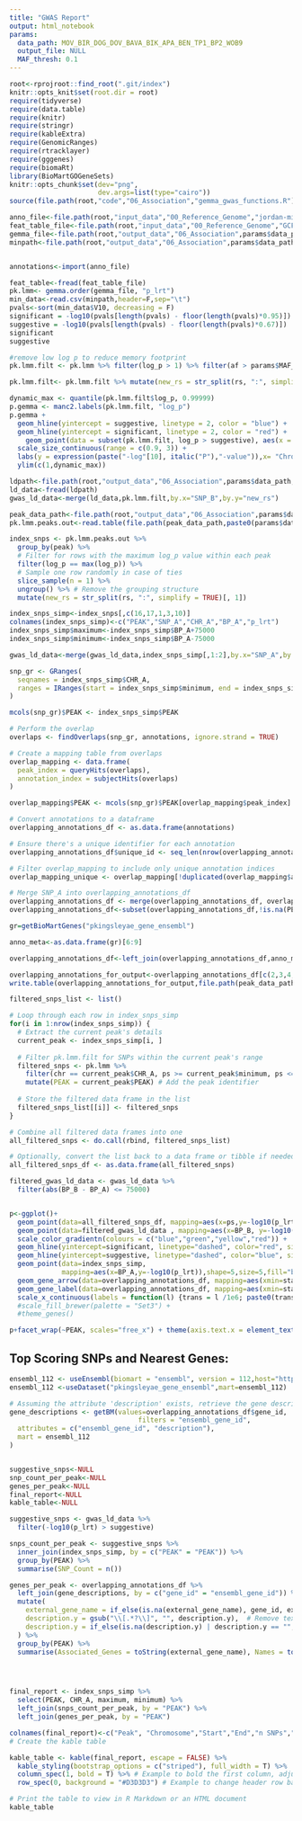 ```yaml
---
title: "GWAS Report"
output: html_notebook
params:
  data_path: MOV_BIR_DOG_DOV_BAVA_BIK_APA_BEN_TP1_BP2_WOB9
  output_file: NULL
  MAF_thresh: 0.1
---
```


```r
root<-rprojroot::find_root(".git/index")
knitr::opts_knit$set(root.dir = root)
require(tidyverse)
require(data.table)
require(knitr)
require(stringr)
require(kableExtra)
require(GenomicRanges)
require(rtracklayer)
require(gggenes)
require(biomaRt)
library(BioMartGOGeneSets)
knitr::opts_chunk$set(dev="png", 
                      dev.args=list(type="cairo"))
source(file.path(root,"code","06_Association","gemma_gwas_functions.R"))

```

```r
anno_file<-file.path(root,"input_data","00_Reference_Genome","jordan-mic4273-mb-hirise-20xx3__06-13-2024__final_assembly.ensembl.liftoff.renamed.genes_only.gff")
feat_table_file<-file.path(root,"input_data","00_Reference_Genome","GCF_002872115.1_PKINGS_0.1_feature_table.txt")
gemma_file<-file.path(root,"output_data","06_Association",params$data_path,paste0(params$data_path,".lmm2.assoc.txt"))
minpath<-file.path(root,"output_data","06_Association",params$data_path,paste0(params$data_path,"_permution"),"min.txt")


annotations<-import(anno_file)

feat_table<-fread(feat_table_file)
pk.lmm<- gemma.order(gemma_file, "p_lrt")
min_data<-read.csv(minpath,header=F,sep="\t")
pvals<-sort(min_data$V10, decreasing = F)
significant = -log10(pvals[length(pvals) - floor(length(pvals)*0.95)])
suggestive = -log10(pvals[length(pvals) - floor(length(pvals)*0.67)])
significant
suggestive
```

```r
#remove low log p to reduce memory footprint
pk.lmm.filt <- pk.lmm %>% filter(log_p > 1) %>% filter(af > params$MAF_thresh) %>% filter((!grepl("ups", chr)) & !is.na(row) & !is.na(log_p)) %>% arrange(numeric_chr)

pk.lmm.filt<- pk.lmm.filt %>% mutate(new_rs = str_split(rs, ":", simplify = TRUE)[, 1])

```

```r
dynamic_max <- quantile(pk.lmm.filt$log_p, 0.99999)
p.gemma <- manc2.labels(pk.lmm.filt, "log_p")
p.gemma +
  geom_hline(yintercept = suggestive, linetype = 2, color = "blue") +
  geom_hline(yintercept = significant, linetype = 2, color = "red") +
    geom_point(data = subset(pk.lmm.filt, log_p > suggestive), aes(x = row, y = log_p,size=log_p), color = "red", shape=20,stroke=0.2,alpha=0.25) +
  scale_size_continuous(range = c(0.9, 3)) +
  labs(y = expression(paste("-log"[10], italic("P"),"-value")),x= "Chromosome")+
  ylim(c(1,dynamic_max))
```


```r
ldpath<-file.path(root,"output_data","06_Association",params$data_path,paste0(params$data_path,"_index_snps.ld.ld"))
ld_data<-fread(ldpath)
gwas_ld_data<-merge(ld_data,pk.lmm.filt,by.x="SNP_B",by.y="new_rs")
```

```r
peak_data_path<-file.path(root,"output_data","06_Association",params$data_path)
pk.lmm.peaks.out<-read.table(file.path(peak_data_path,paste0(params$data_path,"_SNPS_IN_PEAKS.txt")),header=T)

index_snps <- pk.lmm.peaks.out %>%
  group_by(peak) %>%
  # Filter for rows with the maximum log_p value within each peak
  filter(log_p == max(log_p)) %>%
  # Sample one row randomly in case of ties
  slice_sample(n = 1) %>%
  ungroup() %>% # Remove the grouping structure
  mutate(new_rs = str_split(rs, ":", simplify = TRUE)[, 1])

index_snps_simp<-index_snps[,c(16,17,1,3,10)]
colnames(index_snps_simp)<-c("PEAK","SNP_A","CHR_A","BP_A","p_lrt")
index_snps_simp$maximum<-index_snps_simp$BP_A+75000
index_snps_simp$minimum<-index_snps_simp$BP_A-75000

gwas_ld_data<-merge(gwas_ld_data,index_snps_simp[,1:2],by.x="SNP_A",by.y="SNP_A")

snp_gr <- GRanges(
  seqnames = index_snps_simp$CHR_A,
  ranges = IRanges(start = index_snps_simp$minimum, end = index_snps_simp$maximum),
)

mcols(snp_gr)$PEAK <- index_snps_simp$PEAK

# Perform the overlap
overlaps <- findOverlaps(snp_gr, annotations, ignore.strand = TRUE)

# Create a mapping table from overlaps
overlap_mapping <- data.frame(
  peak_index = queryHits(overlaps),
  annotation_index = subjectHits(overlaps)
)

overlap_mapping$PEAK <- mcols(snp_gr)$PEAK[overlap_mapping$peak_index]

# Convert annotations to a dataframe
overlapping_annotations_df <- as.data.frame(annotations)

# Ensure there's a unique identifier for each annotation
overlapping_annotations_df$unique_id <- seq_len(nrow(overlapping_annotations_df))

# Filter overlap_mapping to include only unique annotation indices
overlap_mapping_unique <- overlap_mapping[!duplicated(overlap_mapping$annotation_index), ]

# Merge SNP_A into overlapping_annotations_df
overlapping_annotations_df <- merge(overlapping_annotations_df, overlap_mapping_unique, by.x = "unique_id", by.y = "annotation_index", all.x = TRUE)
overlapping_annotations_df<-subset(overlapping_annotations_df,!is.na(PEAK))

gr=getBioMartGenes("pkingsleyae_gene_ensembl")

anno_meta<-as.data.frame(gr)[6:9]

overlapping_annotations_df<-left_join(overlapping_annotations_df,anno_meta,by=c("gene_id"="ensembl_gene_id"))

overlapping_annotations_for_output<-overlapping_annotations_df[c(2,3,4,11,13,27)]
write.table(overlapping_annotations_for_output,file.path(peak_data_path,paste0(params$data_path,"_GENES_IN_PEAKS.txt")), sep = "\t", quote = F, row.names = F, col.names = T)

```

```r
filtered_snps_list <- list()

# Loop through each row in index_snps_simp
for(i in 1:nrow(index_snps_simp)) {
  # Extract the current peak's details
  current_peak <- index_snps_simp[i, ]
  
  # Filter pk.lmm.filt for SNPs within the current peak's range
  filtered_snps <- pk.lmm %>%
    filter(chr == current_peak$CHR_A, ps >= current_peak$minimum, ps <= current_peak$maximum) %>%
    mutate(PEAK = current_peak$PEAK) # Add the peak identifier
  
  # Store the filtered data frame in the list
  filtered_snps_list[[i]] <- filtered_snps
}

# Combine all filtered data frames into one
all_filtered_snps <- do.call(rbind, filtered_snps_list)

# Optionally, convert the list back to a data frame or tibble if needed
all_filtered_snps_df <- as.data.frame(all_filtered_snps)
```

```r

filtered_gwas_ld_data <- gwas_ld_data %>%
  filter(abs(BP_B - BP_A) <= 75000)


p<-ggplot()+
  geom_point(data=all_filtered_snps_df, mapping=aes(x=ps,y=-log10(p_lrt)),color="grey")+
  geom_point(data=filtered_gwas_ld_data , mapping=aes(x=BP_B, y=-log10(p_lrt),color=R2)) +
  scale_color_gradientn(colours = c("blue","green","yellow","red")) +
  geom_hline(yintercept=significant, linetype="dashed", color="red", size=0.5) +
  geom_hline(yintercept=suggestive, linetype="dashed", color="blue", size=0.5) +
  geom_point(data=index_snps_simp,
             mapping=aes(x=BP_A,y=-log10(p_lrt)),shape=5,size=5,fill="black") +
  geom_gene_arrow(data=overlapping_annotations_df, mapping=aes(xmin=start,xmax=end,y=-1,fill=gene_id),show.legend =FALSE) +
  geom_gene_label(data=overlapping_annotations_df, mapping=aes(xmin=start,xmax=end,y=-1,label=external_gene_name),align="left",show.legend = FALSE)+
  scale_x_continuous(labels = function(l) {trans = l /1e6; paste0(trans, "mb")})
  #scale_fill_brewer(palette = "Set3") +
  #theme_genes()

p+facet_wrap(~PEAK, scales="free_x") + theme(axis.text.x = element_text(angle = 90, hjust = 1))

```

## Top Scoring SNPs and Nearest Genes:
```r

ensembl_112 <- useEnsembl(biomart = "ensembl", version = 112,host="https://may2024.archive.ensembl.org")
ensembl_112 <-useDataset("pkingsleyae_gene_ensembl",mart=ensembl_112)

# Assuming the attribute 'description' exists, retrieve the gene descriptions
gene_descriptions <- getBM(values=overlapping_annotations_df$gene_id,
                                filters = "ensembl_gene_id",
  attributes = c("ensembl_gene_id", "description"),
  mart = ensembl_112
)


suggestive_snps<-NULL
snp_count_per_peak<-NULL
genes_per_peak<-NULL
final_report<-NULL
kable_table<-NULL

suggestive_snps <- gwas_ld_data %>%
  filter(-log10(p_lrt) > suggestive)

snps_count_per_peak <- suggestive_snps %>%
  inner_join(index_snps_simp, by = c("PEAK" = "PEAK")) %>%
  group_by(PEAK) %>%
  summarise(SNP_Count = n())

genes_per_peak <- overlapping_annotations_df %>%
  left_join(gene_descriptions, by = c("gene_id" = "ensembl_gene_id")) %>%
  mutate(
    external_gene_name = if_else(is.na(external_gene_name), gene_id, external_gene_name),
    description.y = gsub("\\[.*?\\]", "", description.y),  # Remove text in brackets
    description.y = if_else(is.na(description.y) | description.y == "", "Unknown Gene", description.y)  # Replace NA or blank with "Unknown Gene"
  ) %>%
  group_by(PEAK) %>%
  summarise(Associated_Genes = toString(external_gene_name), Names = toString(description.y))




final_report <- index_snps_simp %>%
  select(PEAK, CHR_A, maximum, minimum) %>%
  left_join(snps_count_per_peak, by = "PEAK") %>%
  left_join(genes_per_peak, by = "PEAK")

colnames(final_report)<-c("Peak", "Chromosome","Start","End","n SNPs","Associated Genes", "Descriptions")
# Create the kable table

kable_table <- kable(final_report, escape = FALSE) %>%
  kable_styling(bootstrap_options = c("striped"), full_width = T) %>%
  column_spec(1, bold = T) %>% # Example to bold the first column, adjust as needed
  row_spec(0, background = "#D3D3D3") # Example to change header row background

# Print the table to view in R Markdown or an HTML document
kable_table
```
